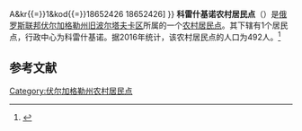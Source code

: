 {{Infobox Settlement
| official_name = 科雷什基诺农村居民点
| native_name = Колышкинское сельское поселение
| settlement_type = [[农村居民点|农村居民点]]
| subdivision_type = [[国家|国家]]
| subdivision_type1 = [[州_(俄罗斯)|州]]
| subdivision_type2 = [[区_(苏联)|区]]
| subdivision_name = {{RUS}}
| subdivision_name1 = [[伏尔加格勒州|伏尔加格勒州]]
| subdivision_name2 = [[旧波尔塔夫卡区|旧波尔塔夫卡区]]
| seat_type = 行政中心
| seat = 科雷什基诺
| population_as_of=2016
| population_footnotes = <ref name=stat />
| population_total = 492
| coordinates_display = inline,title
| latd = 50 | latm = 26 | lats = 45 | latNS = N
| longd = 45 | longm = 55 | longs = 06 | longEW = E
| timezone = [[莫斯科时间|MSK]]
| utc_offset = +3
| blank_name = [[俄罗斯市政土地区划代码|OKTMO编码]]
| blank_info = [http://classif.spb.ru/classificators/view/tma.php?st{{=}}A&kr{{=}}1&kod{{=}}18652426 18652426]
}}
'''科雷什基诺农村居民点'''（{{lang-ru|Колышкинское сельское поселение}}）是[[俄罗斯联邦|俄罗斯联邦]][[伏尔加格勒州|伏尔加格勒州]][[旧波尔塔夫卡区|旧波尔塔夫卡区]]所属的一个[[农村居民点|农村居民点]]。其下辖有1个居民点，行政中心为科雷什基诺。据2016年统计，该农村居民点的人口为492人。<ref name=stat>{{cite web | url = http://www.gks.ru/free_doc/doc_2016/bul_dr/mun_obr2016.rar | title = Численность населения Российской Федерации по муниципальным образованиям на 1 января 2016 года | language = ru | accessdate = 2016-12-19 | archive-date = 2019-05-13 | archive-url = https://web.archive.org/web/20190513150350/http://www.gks.ru/free_doc/doc_2016/bul_dr/mun_obr2016.rar | dead-url = no }}</ref>

== 参考文献 ==
{{reflist}}

{{Russia-stub}}

[[Category:伏尔加格勒州农村居民点|Category:伏尔加格勒州农村居民点]]